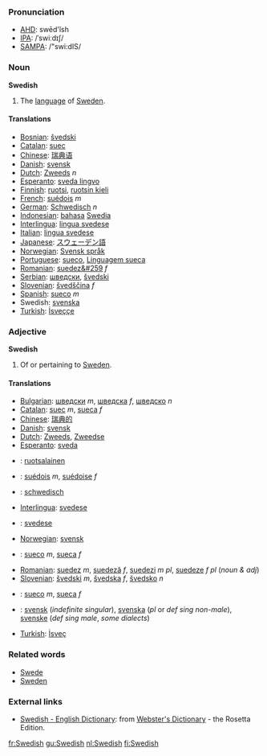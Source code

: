 ===Pronunciation===
*[[w:AHD|AHD]]: swēd'ĭsh
*[[w:IPA|IPA]]: /ˈswiːdɪʃ/
*[[w:SAMPA|SAMPA]]: /"swi:dIS/

===Noun===

'''Swedish'''

# The [[language]] of [[w:Sweden|Sweden]].

====Translations====
*[[Bosnian]]: [[švedski]]
*[[Catalan]]: [[suec]]
*[[Chinese]]: [[瑞典语]]
*[[Danish]]: [[svensk]]
*[[Dutch]]: [[Zweeds]] ''n''
*[[Esperanto]]: [[sveda lingvo]]
*[[Finnish]]: [[ruotsi]], [[ruotsin kieli]]
*[[French]]: [[suédois]] ''m''
*[[German]]: [[Schwedisch]] ''n''
*[[Indonesian]]: [[bahasa]] [[Swedia]]
*[[Interlingua]]: [[lingua svedese]]
*[[Italian]]: [[lingua svedese]]
*[[Japanese]]: [[スウェーデン語]]
*[[Norwegian]]: [[Svensk språk]]
*[[Portuguese]]: [[sueco]], [[Linguagem sueca]]
*[[Romanian]]: [[suedez&#259]] ''f''
*[[Serbian]]: [[шведски]], [[švedski]]
*[[Slovenian]]: [[švedščina]] ''f''
*[[Spanish]]: [[sueco]] ''m''
*Swedish: [[svenska]]
*[[Turkish]]: [[İsveççe]]

===Adjective===

'''Swedish'''

# Of or pertaining to [[Sweden]].

====Translations====
*[[Bulgarian]]: [[шведски]] ''m'', [[шведска]] ''f'', [[шведско]] ''n''
*[[Catalan]]: [[suec]] ''m'', [[sueca]] ''f''
*[[Chinese]]: [[瑞典的]]
*[[Danish]]: [[svensk]]
*[[Dutch]]: [[Zweeds]], [[Zweedse]]
*[[Esperanto]]: [[sveda]]
*{{fi}}: [[ruotsalainen]]
*{{fr}}: [[suédois]] ''m'', [[suédoise]] ''f''
*{{de}}: [[schwedisch]]
*[[Interlingua]]: [[svedese]]
*{{it}}: [[svedese]]
*[[Norwegian]]: [[svensk]]
*{{pt}}: [[sueco]] ''m'', [[sueca]] ''f''
*[[Romanian]]: [[suedez]] ''m'', [[suedeză]] ''f'', [[suedezi]] ''m pl'', [[suedeze]] ''f pl'' (''noun & adj'')
*[[Slovenian]]: [[švedski]] ''m'', [[švedska]] ''f'', [[švedsko]] ''n''
*{{es}}: [[sueco]] ''m'', [[sueca]] ''f''
*{{sv}}: [[svensk]] (''indefinite singular''), [[svenska]] (''pl'' or ''def sing non-male''), [[svenske]] (''def sing male'', ''some dialects'')
*[[Turkish]]: [[İsveç]]

=== Related words ===
*[[Swede]]
*[[Sweden]]

=== External links ===
{{interwiktionary|code=sv}}
*[http://www.websters-online-dictionary.org/definition/Swedish-english/ Swedish - English Dictionary]: from [http://www.websters-online-dictionary.org/ Webster's Dictionary] - the Rosetta Edition.

[[fr:Swedish]]
[[gu:Swedish]]
[[nl:Swedish]]
[[fi:Swedish]]